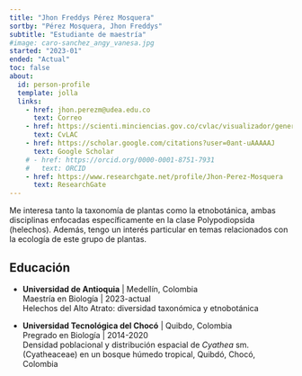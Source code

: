 ```yaml
---
title: "Jhon Freddys Pérez Mosquera"
sortby: "Pérez Mosquera, Jhon Freddys"
subtitle: "Estudiante de maestría"
#image: caro-sanchez_angy_vanesa.jpg
started: "2023-01"
ended: "Actual"
toc: false
about:
  id: person-profile
  template: jolla
  links:
    - href: jhon.perezm@udea.edu.co
      text: Correo
    - href: https://scienti.minciencias.gov.co/cvlac/visualizador/generarCurriculoCv.do?cod_rh=0001601537
      text: CvLAC
    - href: https://scholar.google.com/citations?user=0ant-uAAAAAJ
      text: Google Scholar
    # - href: https://orcid.org/0000-0001-8751-7931
    #   text: ORCID
    - href: https://www.researchgate.net/profile/Jhon-Perez-Mosquera
      text: ResearchGate
---
```


::: {#person-profile}
:::

Me interesa tanto la taxonomía de plantas como la etnobotánica, ambas disciplinas enfocadas específicamente en la clase Polypodiopsida (helechos). Además, tengo un interés particular en temas relacionados con la ecología de este grupo de plantas.

## Educación

-   **Universidad de Antioquia** \| Medellín, Colombia\
    Maestría en Biología \| 2023-actual\
    Helechos del Alto Atrato: diversidad taxonómica y etnobotánica

-   **Universidad Tecnológica del Chocó** \| Quibdo, Colombia\
    Pregrado en Biología \| 2014-2020\
    Densidad poblacional y distribución espacial de *Cyathea* sm. (Cyatheaceae) en un bosque húmedo tropical, Quibdó, Chocó, Colombia